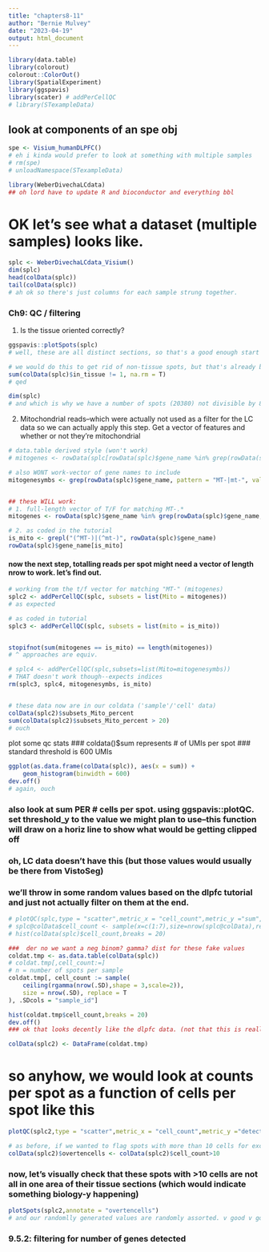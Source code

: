 ```yaml
---
title: "chapters8-11"
author: "Bernie Mulvey"
date: "2023-04-19"
output: html_document
---
```


```r
library(data.table)
library(colorout)
colorout::ColorOut()
library(SpatialExperiment)
library(ggspavis)
library(scater) # addPerCellQC
# library(STexampleData)
```

## look at components of an spe obj
```r
spe <- Visium_humanDLPFC()
# eh i kinda would prefer to look at something with multiple samples
# rm(spe)
# unloadNamespace(STexampleData)

library(WeberDivechaLCdata)
## oh lord have to update R and bioconductor and everything bbl
```

# OK let's see what a dataset (multiple samples) looks like.
```r
splc <- WeberDivechaLCdata_Visium()
dim(splc)
head(colData(splc))
tail(colData(splc))
# ah ok so there's just columns for each sample strung together.
```

### Ch9: QC / filtering
1. Is the tissue oriented correctly?
```r
ggspavis::plotSpots(splc)
# well, these are all distinct sections, so that's a good enough start

# we would do this to get rid of non-tissue spots, but that's already been done here. let's double check that there's no non-tissue spots remaining though
sum(colData(splc)$in_tissue != 1, na.rm = T)
# qed

dim(splc)
# and which is why we have a number of spots (20380) not divisible by 8
```

2. Mitochondrial reads--which were actually not used as a filter for the LC data so we can actually apply this step. Get a vector of features and whether or not they're mitochondrial
```r
# data.table derived style (won't work)
# mitogenes <- rowData(splc[rowData(splc)$gene_name %in% grep(rowData(splc)$gene_name,pattern="MT-|mt-",value=T)])$gene_name

# also WONT work-vector of gene names to include
mitogenesymbs <- grep(rowData(splc)$gene_name, pattern = "MT-|mt-", value = T)


## these WILL work:
# 1. full-length vector of T/F for matching MT-.*
mitogenes <- rowData(splc)$gene_name %in% grep(rowData(splc)$gene_name, pattern = "MT-|mt-", value = T)

# 2. as coded in the tutorial
is_mito <- grepl("(^MT-)|(^mt-)", rowData(splc)$gene_name)
rowData(splc)$gene_name[is_mito]
```


#### now the next step, totalling reads per spot might need a vector of length nrow to work. let's find out.
```r
# working from the t/f vector for matching "MT-" (mitogenes)
splc2 <- addPerCellQC(splc, subsets = list(Mito = mitogenes))
# as expected

# as coded in tutorial
splc3 <- addPerCellQC(splc, subsets = list(mito = is_mito))


stopifnot(sum(mitogenes == is_mito) == length(mitogenes))
# ^ approaches are equiv.

# splc4 <- addPerCellQC(splc,subsets=list(Mito=mitogenesymbs))
# THAT doesn't work though--expects indices
rm(splc3, splc4, mitogenesymbs, is_mito)


# these data now are in our coldata ('sample'/'cell' data)
colData(splc2)$subsets_Mito_percent
sum(colData(splc2)$subsets_Mito_percent > 20)
# ouch
```

plot some qc stats
### coldata()$sum represents # of UMIs per spot
### standard threshold is 600 UMIs
```r
ggplot(as.data.frame(colData(splc)), aes(x = sum)) +
    geom_histogram(binwidth = 600)
dev.off()
# again, ouch
```

### also look at sum PER # cells per spot. using ggspavis::plotQC. set threshold_y to the value we might plan to use--this function will draw on a horiz line to show what would be getting clipped off

### oh, LC data doesn't have this (but those values would usually be there from VistoSeg)
### we'll throw in some random values based on the dlpfc tutorial and just not actually filter on them at the end.
```r
# plotQC(splc,type = "scatter",metric_x = "cell_count",metric_y ="sum",threshold_y = 600)
# splc@colData$cell_count <- sample(x=c(1:7),size=nrow(splc@colData),replace = T)
# hist(colData(splc)$cell_count,breaks = 20)

###  der no we want a neg binom? gamma? dist for these fake values
coldat.tmp <- as.data.table(colData(splc))
# coldat.tmp[,cell_count:=]
# n = number of spots per sample
coldat.tmp[, cell_count := sample(
    ceiling(rgamma(nrow(.SD),shape = 3,scale=2)),
    size = nrow(.SD), replace = T
), .SDcols = "sample_id"]

hist(coldat.tmp$cell_count,breaks = 20)
dev.off()
### ok that looks decently like the dlpfc data. (not that this is really true for LC)

colData(splc2) <- DataFrame(coldat.tmp)
```

# so anyhow, we would look at counts per spot as a function of cells per spot like this
```r
plotQC(splc2,type = "scatter",metric_x = "cell_count",metric_y ="detected",threshold_x = 10)

# as before, if we wanted to flag spots with more than 10 cells for exclusion (e.g., if that seems to be where the number of genes per spot dives off), then we add a new column to coldata as T/F:
colData(splc2)$overtencells <- colData(splc2)$cell_count>10
```

### now, let's visually check that these spots with >10 cells are not all in one area of their tissue sections (which would indicate something biology-y happening)
```r
plotSpots(splc2,annotate = "overtencells")
# and our randomlly generated values are randomly assorted. v good v good. so if this is what real cell count data looked like, we'd be ok to eventually throw those spots
```

### 9.5.2: filtering for number of genes detected 
